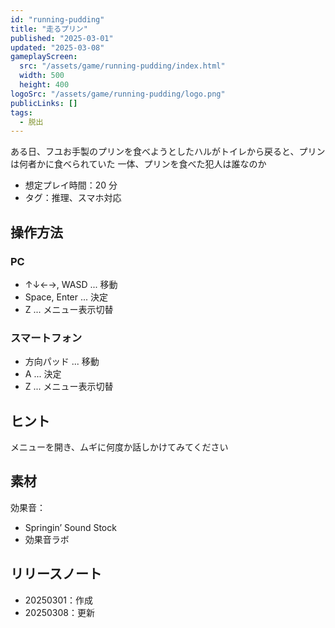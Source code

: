 ```yaml
---
id: "running-pudding"
title: "走るプリン"
published: "2025-03-01"
updated: "2025-03-08"
gameplayScreen:
  src: "/assets/game/running-pudding/index.html"
  width: 500
  height: 400
logoSrc: "/assets/game/running-pudding/logo.png"
publicLinks: []
tags:
  - 脱出
---
```


ある日、フユお手製のプリンを食べようとしたハルがトイレから戻ると、プリンは何者かに食べられていた
一体、プリンを食べた犯人は誰なのか

- 想定プレイ時間：20 分
- タグ：推理、スマホ対応

## 操作方法

### PC

- ↑↓←→, WASD ... 移動
- Space, Enter ... 決定
- Z ... メニュー表示切替

### スマートフォン

- 方向パッド ... 移動
- A ... 決定
- Z ... メニュー表示切替

## ヒント

メニューを開き、ムギに何度か話しかけてみてください

## 素材

効果音：

- Springin’ Sound Stock
- 効果音ラボ

## リリースノート

- 20250301：作成
- 20250308：更新
